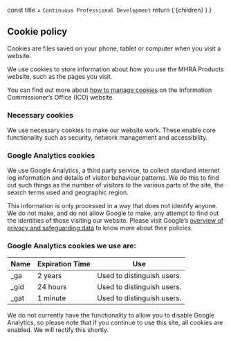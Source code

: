 
  const title = `Continuous Professional Development`
  return (
    <MDXProvider components={components}>
      <Layout title={title}>
        <SEO title={title} />
        {children}
      </Layout>
    </MDXProvider>
  )
}

## Cookie policy

Cookies are files saved on your phone, tablet or computer when you visit a website.

We use cookies to store information about how you use the MHRA Products website, such as the pages you visit.

You can find out more about [how to manage cookies](https://ico.org.uk/your-data-matters/online/cookies/) on the Information Commissioner’s Office (ICO) website.

### Necessary cookies

We use necessary cookies to make our website work. These enable core functionality such as security, network management and accessibility.

### Google Analytics cookies

We use Google Analytics, a third party service, to collect standard internet log information and details of visitor behaviour patterns. We do this to find out such things as the number of visitors to the various parts of the site, the search terms used and geographic region.

This information is only processed in a way that does not identify anyone. We do not make, and do not allow Google to make, any attempt to find out the identities of those visiting our website. Please visit Google’s [overview of privacy and safeguarding data](https://support.google.com/analytics/answer/6004245) to know more about their policies.

### Google Analytics cookies we use are:

| Name | Expiration Time | Use                        |
| ---- | --------------- | -------------------------- |
| _ga  | 2 years         | Used to distinguish users. |
| _gid | 24 hours        | Used to distinguish users. |
| _gat | 1 minute        | Used to distinguish users. |

We do not currently have the functionality to allow you to disable Google Analytics, so please note that if you continue to use this site, all cookies are enabled. We will rectify this shortly.
